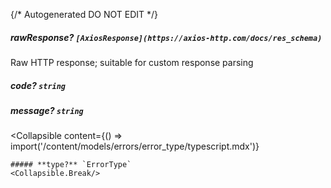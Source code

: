 {/* Autogenerated DO NOT EDIT  */}

##### **rawResponse?** `[AxiosResponse](https://axios-http.com/docs/res_schema)`
Raw HTTP response; suitable for custom response parsing

##### **code?** `string`

##### **message?** `string`

<Collapsible
    content={() => import('/content/models/errors/error_type/typescript.mdx')}
>
    ##### **type?** `ErrorType`
    <Collapsible.Break/>
</Collapsible>

